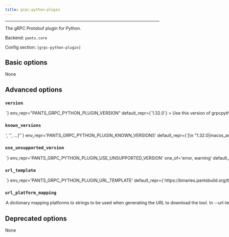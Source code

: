 ```yaml
---
title: grpc-python-plugin
---
```



---

The gRPC Protobuf plugin for Python.

Backend: <span className="color--primary">`pants.core`</span>

Config section: <span className="color--primary">`[grpc-python-plugin]`</span>

<span className={styles.options}>

## Basic options

None

## Advanced options

### `version`

<Option
  cli_repr={`--grpc-python-plugin-version=<str>`}
  env_repr="PANTS_GRPC_PYTHON_PLUGIN_VERSION"
  default_repr={`1.32.0`}
>

Use this version of grpcpythonplugin.

</Option>

### `known_versions`

<Option
  cli_repr={`--grpc-python-plugin-known-versions="['<str>', '<str>', ...]"`}
  env_repr='PANTS_GRPC_PYTHON_PLUGIN_KNOWN_VERSIONS'
  default_repr={`[\n  "1.32.0|macos_arm64 |b2db586656463841aa2fd4aab34fb6bd3ef887b522d80e4f2f292146c357f533|6215304",\n  "1.32.0|macos_x86_64|b2db586656463841aa2fd4aab34fb6bd3ef887b522d80e4f2f292146c357f533|6215304",\n  "1.32.0|linux_arm64 |9365e728c603d64735963074340994245d324712344f63557ef3630864dd9f52|5233664",\n  "1.32.0|linux_x86_64|1af99df9bf733c17a75cbe379f3f9d9ff1627d8a8035ea057c3c78575afe1687|4965728"\n]`}
>

Known versions to verify downloads against.

Each element is a pipe-separated string of `version|platform|sha256|length`, where:

- `version` is the version string
- `platform` is one of [linux_arm64,linux_x86_64,macos_arm64,macos_x86_64],
- `sha256` is the 64-character hex representation of the expected sha256

```
digest of the download file, as emitted by `shasum -a 256`
```

- `length` is the expected length of the download file in bytes, as emitted by

```
`wc -c`
```

E.g., `3.1.2|macos_x86_64|6d0f18cd84b918c7b3edd0203e75569e0c7caecb1367bbbe409b44e28514f5be|42813`.

Values are space-stripped, so pipes can be indented for readability if necessary.

</Option>

### `use_unsupported_version`

<Option
  cli_repr={`--grpc-python-plugin-use-unsupported-version=<UnsupportedVersionUsage>`}
  env_repr='PANTS_GRPC_PYTHON_PLUGIN_USE_UNSUPPORTED_VERSION'
  one_of='error, warning'
  default_repr={`error`}
>

What action to take in case the requested version of grpcpythonplugin is not supported.

Supported grpcpythonplugin versions: unspecified

</Option>

### `url_template`

<Option
  cli_repr={`--grpc-python-plugin-url-template=<str>`}
  env_repr='PANTS_GRPC_PYTHON_PLUGIN_URL_TEMPLATE'
  default_repr={`https://binaries.pantsbuild.org/bin/grpc_python_plugin/{version}/{platform}/grpc_python_plugin`}
>

URL to download the tool, either as a single binary file or a compressed file (e.g. zip file). You can change this to point to your own hosted file, e.g. to work with proxies or for access via the filesystem through a `file:$abspath` URL (e.g. `file:/this/is/absolute`, possibly by [templating the buildroot in a config file](https://www.pantsbuild.org/v2.9/docs/options#config-file-entries)).

Use `{version}` to have the value from --version substituted, and `{platform}` to have a value from --url-platform-mapping substituted in, depending on the current platform. For example, https://github.com/.../protoc-&#123;version&#125;-&#123;platform&#125;.zip.

</Option>

### `url_platform_mapping`

<Option
  cli_repr={`--grpc-python-plugin-url-platform-mapping="{'key1': val1, 'key2': val2, ...}"`}
  env_repr='PANTS_GRPC_PYTHON_PLUGIN_URL_PLATFORM_MAPPING'
  default_repr={`{\n  "linux_arm64": "linux/arm64",\n  "linux_x86_64": "linux/x86_64",\n  "macos_arm64": "macos/x86_64",\n  "macos_x86_64": "macos/x86_64"\n}`}
>

A dictionary mapping platforms to strings to be used when generating the URL to download the tool.

In --url-template, anytime the `{platform}` string is used, Pants will determine the current platform, and substitute `{platform}` with the respective value from your dictionary.

For example, if you define `{"macos_x86_64": "apple-darwin", "linux_x86_64": "unknown-linux"}, and run Pants on Linux with an intel architecture, then `&#123;platform&#125;` will be substituted in the --url-template option with unknown-linux.

</Option>

## Deprecated options

None

</span>
